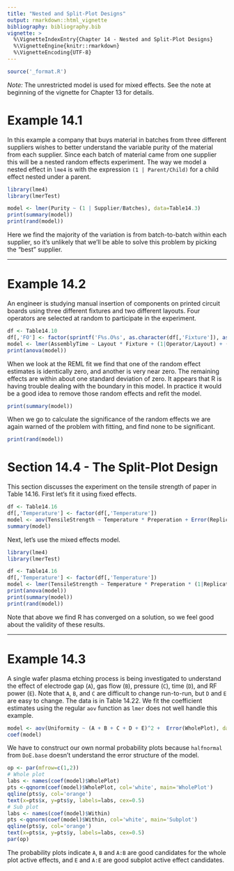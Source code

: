 ```yaml
---
title: "Nested and Split-Plot Designs"
output: rmarkdown::html_vignette
bibliography: bibliography.bib
vignette: >
  %\VignetteIndexEntry{Chapter 14 - Nested and Split-Plot Designs}
  %\VignetteEngine{knitr::rmarkdown}
  %\VignetteEncoding{UTF-8}
---
```


```r
source('_format.R')
```

_Note:_ The unrestricted model is used for mixed effects.  See the note at beginning of the vignette for Chapter 13 for details.

# Example 14.1

In this example a company that buys material in batches from three different suppliers wishes to better understand the variable purity of the material from each supplier.  Since each batch of material came from one supplier this will be a nested random effects experiment. The way we model a nested effect in `lme4` is with the expression `(1 | Parent/Child)` for a child effect nested under a parent.
```r
library(lme4)
library(lmerTest)

model <- lmer(Purity ~ (1 | Supplier/Batches), data=Table14.3)
print(summary(model))
print(rand(model))
```
\noindent Here we find the majority of the variation is from batch-to-batch within each supplier, so it's unlikely that we'll be able to solve this problem by picking the "best" supplier.

------------

# Example 14.2

An engineer is studying manual insertion of components on printed circuit boards using three different fixtures and two different layouts.  Four operators are selected at random to participate in the experiment.
```r
df <- Table14.10
df[,'FO'] <- factor(sprintf('F%s.O%s', as.character(df[,'Fixture']), as.character(df[,'Operator'])))
model <- lmer(AssemblyTime ~ Layout * Fixture + (1|Operator/Layout) + (1|FO/Layout), data=df)
print(anova(model))
```
\noindent When we look at the REML fit we find that one of the random effect estimates is identically zero, and another is very near zero.  The remaining effects are within about one standard deviation of zero.  It appears that R is having trouble dealing with the boundary in this model.  In practice it would be a good idea to remove those random effects and refit the model. 
```r
print(summary(model))
```
\noindent When we go to calculate the significance of the random effects we are again warned of the problem with fitting, and find none to be significant. 
```r
print(rand(model))
```


# Section 14.4 - The Split-Plot Design

This section discusses the experiment on the tensile strength of paper in Table 14.16.  First let's fit it using fixed effects.

```r
df <- Table14.16
df[,'Temperature'] <- factor(df[,'Temperature'])
model <- aov(TensileStrength ~ Temperature * Preperation + Error(Replicate), data=df)
summary(model)
```

\noindent Next, let's use the mixed effects model.
```r
library(lme4)
library(lmerTest)

df <- Table14.16
df[,'Temperature'] <- factor(df[,'Temperature'])
model <- lmer(TensileStrength ~ Temperature * Preperation * (1|Replicate), data=df)
print(anova(model))
print(summary(model))
print(rand(model))
```
\noindent Note that above we find R has converged on a solution, so we feel good about the validity of these results.  


---------------


# Example 14.3

A single wafer plasma etching process is being investigated to understand the effect of electrode gap (`A`), gas flow (`B`), pressure (`C`), time (`D`), and RF power (`E`).  Note that `A`, `B`, and `C` are difficult to change run-to-run, but `D` and `E` are easy to change.  The data is in Table 14.22. We fit the coefficient estimates using the regular `aov` function as `lmer` does not well handle this example.

```r
model <- aov(Uniformity ~ (A + B + C + D + E)^2 +  Error(WholePlot), data=Table14.22)
coef(model)
```

\noindent We have to construct our own normal probability plots because `halfnormal` from `DoE.base` doesn't understand the error structure of the model.

```r
op <- par(mfrow=c(1,2))
# Whole plot
labs <- names(coef(model)$WholePlot)
pts <-qqnorm(coef(model)$WholePlot, col='white', main='WholePlot')
qqline(pts$y, col='orange')
text(x=pts$x, y=pts$y, labels=labs, cex=0.5)
# Sub plot
labs <- names(coef(model)$Within)
pts <-qqnorm(coef(model)$Within, col='white', main='Subplot')
qqline(pts$y, col='orange')
text(x=pts$x, y=pts$y, labels=labs, cex=0.5)
par(op)
```

\noindent The probability plots indicate `A`, `B` and `A:B` are good candidates for the whole plot active effects, and `E` and `A:E` are good subplot active effect candidates.


